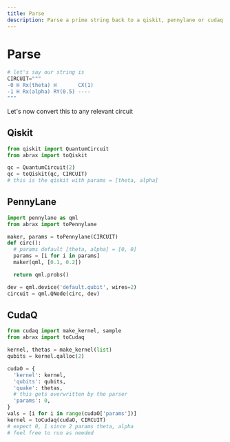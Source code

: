 ```yaml
---
title: Parse
description: Parse a prime string back to a qiskit, pennylane or cudaq circuit
---
```


# Parse
```python
# let's say our string is
CIRCUIT="""
-0 H Rx(theta) H       CX(1)
-1 H Rx(alpha) RY(0.5) ----
"""
```

Let's now convert this to any relevant circuit

## Qiskit
```python
from qiskit import QuantumCircuit
from abrax import toQiskit

qc = QuantumCircuit(2)
qc = toQiskit(qc, CIRCUIT)
# this is the qiskit with params = [theta, alpha]
```

## PennyLane
```python
import pennylane as qml
from abrax import toPennylane

maker, params = toPennylane(CIRCUIT)
def circ():
  # params default [theta, alpha] = [0, 0]
  params = [i for i in params]
  maker(qml, [0.1, 0.2])

  return qml.probs()

dev = qml.device('default.qubit', wires=2)
circuit = qml.QNode(circ, dev)
```

## CudaQ
```python
from cudaq import make_kernel, sample
from abrax import toCudaq

kernel, thetas = make_kernel(list)
qubits = kernel.qalloc(2)

cudaO = {
  'kernel': kernel,
  'qubits': qubits,
  'quake': thetas,
  # this gets overwritten by the parser
  'params': 0,
}
vals = [i for i in range(cudaO['params'])]
kernel = toCudaq(cudaO, CIRCUIT)
# expect 0, 1 since 2 params theta, alpha
# feel free to run as needed
```